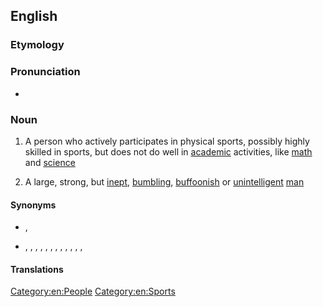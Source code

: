 ==English==

===Etymology===
{{compound|en|muscle|brain}}

===Pronunciation===
* {{audio|en|En-au-musclebrain.ogg|Audio (AU)}}

===Noun===
{{en-noun}}

# {{lb|en|US}} A person who actively participates in physical sports, possibly highly skilled in sports, but does not do well in [[academic]] activities, like [[math]] and [[science]]
# {{lb|en|US|slang|pejorative}} A large, strong, but [[inept]], [[bumbling]], [[buffoon]]ish or [[unintelligent]] [[man]]

====Synonyms====
* {{sense|participant in physical sports}} {{l|en|athlete}}, {{l|en|jock}}
* {{sense|idiot}} {{l|en|bruiser}}, {{l|en|dumbbell}}, {{l|en|moron}}, {{l|en|buffoon}}, {{l|en|dimwit}}, {{l|en|pinhead}}, {{l|en|meathead}}, {{l|en|birdbrain}}, {{l|en|peabrain}}, {{l|en|goon}}, {{l|en|dummy}}, {{l|en|dipstick}}, {{l|en|idiot}}

====Translations====
{{trans-top|large, strong, but inept, bumbling, buffoonish or unintelligent man}}
{{trans-mid}}
{{trans-bottom}}

[[Category:en:People]]
[[Category:en:Sports]]